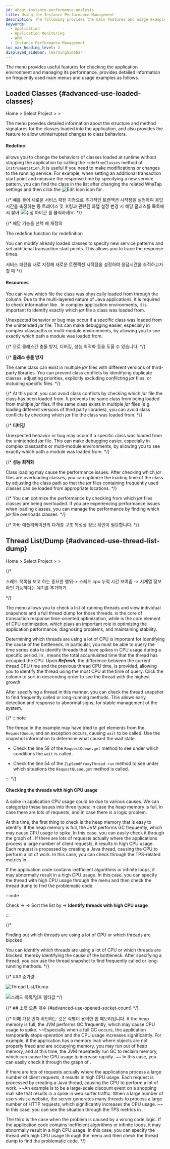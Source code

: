 ```yaml
---
id: about-instance-performance-analysis
title: Using the Instance Performance Management
description: The following provides the main features and usage examples of the Instance Performance Management menu among the application monitoring menus.
keywords:
  - Application
  - Application Monitoring
  - APM
  - Instance Performance Management
toc_max_heading_level: 2
displayed_sidebar: learningSidebar
---
```


The <Cmdname sid="side_agentsConfiguration" className="uitext" /> menu provides useful features for checking the application environment and managing its performance. <Cmdname sid="side_agentsConfiguration" className="uitext" /> provides detailed information on frequently used main menus and usage examples as follows.

## Loaded Classes {#advanced-use-loaded-classes}

Home &gt; Select Project &gt; <Cmdname sid="side_agentsConfiguration" className="uitext" /> &gt; <Cmdname sid="side_loadedClasses" className="uitext" />

The <Cmdname sid="side_loadedClasses" className="uitext" /> menu provides detailed information about the structure and method signatures for the classes loaded into the application, and also provides the <Cmdname sid="redefine" className="uitext" /> feature to allow uninterrupted changes to class behaviors.

#### Redefine

<Cmdname sid="redefine" className="uitext" /> allows you to change the behaviors of classes loaded at runtime without stopping the application by calling the `redefineClasses` method of `Instrumentation`. It is useful if you need to make modifications or changes to the running service. For example, when setting an additional transaction start point and measure the response time by specifying a new service pattern, you can find the class in the <Cmdname sid="side_loadedClasses" className="uitext" /> list after changing the related WhaTap settings and then click the ![Edit icon](/img/ico-edit.svg) icon for <Cmdname sid="redefine" className="uitext" />.

{/* 예를 들어 새로운 서비스 패턴 지정으로 추가적인 트랜잭션 시작점을 설정하여 응답 시간을 측정하는 등 트레이스 및 후킹과 관련된 와탭 설정 변경 시 해당 클래스를 목록에서 찾아 ![수정 아이콘](/img/ico-edit.svg) <Cmdname sid="redefine" className="uitext" />를 클릭하세요.  */}

<ImgLang img='best-p/about-instance-loaded-class1.png' desc='Loaded Classes redefine' />

{/* 해당 기능을 선택 해 재정의

The redefine function for redefinition

You can modify already loaded classes to specify new service patterns and set additional transaction start points. This allows you to trace the response times.

서비스 패턴을 새로 지정해 새로운 트랜잭션 시작점을 설정하여 응답시간을 추적하고자 할 때  */}

#### Resources

You can view which file the class was physically loaded from through the <Cmdname sid="resource" className="uitext" /> column. Due to the multi-layered nature of Java applications, it is required to check information like <Cmdname sid="resource" className="uitext" />. In complex application environments, it is important to identify exactly which *jar* file a class was loaded from.

Unexpected behavior or bug may occur if a specific class was loaded from the unintended *jar* file. This can make debugging easier, especially in complex classpaths or multi-module environments, by allowing you to see exactly which path a module was loaded from. 

{/* 으로 클래스간 충돌 방지, 디버깅, 성능 최적화 등을 도울 수 있습니다.  */}

{/* **클래스 충돌 방지** 

  The same class can exist in multiple *jar* files with different versions of third-party libraries. You can prevent class conflicts by identifying duplicate classes, adjusting priorities, explicitly excluding conflicting *jar* files, or including specific files.  */}

  {/* 
  At this point, you can avoid class conflicts by checking which *jar* file the class has been loaded from. It prevents the same class from being loaded from multiple *jar* files. 
  If the same class exists in multiple *jar* files (e.g. loading different versions of third party libraries), you can avoid class conflicts by checking which *jar* file the class was loaded from.  */}

{/* **디버깅** 

  Unexpected behavior or bug may occur if a specific class was loaded from the unintended *jar* file. This can make debugging easier, especially in complex classpaths or multi-module environments, by allowing you to see exactly which path a module was loaded from.   */}

{/* **성능 최적화** 

  Class loading may cause the performance issues. After checking which *jar* files are overloading classes, you can optimize the loading time of the class by adjusting the class path so that the *jar* files containing frequently used classes can be loaded from appropriate locations.  */}

  {/* 
  You can optimize the performance by checking from which *jar* files classes are being overloaded.
  If you are experiencing performance issues when loading classes, you can manage the performance by finding which *jar* file overloads classes.  */}

{/* 자바 애플리케이션의 다계층 구조 특성상 <Cmdname sid="resource" className="uitext" /> 정보 확인이 필요합니다.  */}

## Thread List/Dump {#advanced-use-thread-list-dump}

Home &gt; Select Project &gt; <Cmdname sid="side_agentsConfiguration" className="uitext" /> &gt; <Cmdname sid="side_threadList" className="uitext" />

{/* 

스레드 목록을 보고 하는 중요한 행위-> 스레드 cpu 누적 시간 보여줌 -> 시계열 정보 확인 가능하다는 얘기를 추가하기 

*/}

The <Cmdname sid="side_threadList" className="uitext" /> menu allows you to check a list of running threads and view individual snapshots and a full thread dump for those threads. <Cmdname sid="hitmap" className="uitext" /> is the core of transaction response time-oriented optimization, while <Cmdname sid="side_threadList" className="uitext" /> is the core element of CPU optimization, which plays an important role in optimizing the application performance, diagnosing problems, and maintaining stability.

Determining which threads are using a lot of CPU is important for identifying the cause of the bottleneck. In particular, you must be able to query the time series data to identify threads that have spikes in CPU usage during a specific period. In <Cmdname sid="side_threadList" className="uitext" />, <Cmdname sid="thread_cpu_time" className="uitext" /> means the total accumulated time that the thread has occupied the CPU. Upon ***Refresh***, the difference between the current thread CPU time and the previous thread CPU time, <Cmdname sid="TTL08126" className="uitext" /> is provided, allowing you to identify the thread using the most CPU at the time of query. Click the <Cmdname sid="TTL08126" className="uitext" /> column to sort in descending order to see the thread with the highest growth. 

<ImgLang img='best-p/about-instance-thread-list-dump3.png' desc='Thread List/Dump delta value' />

After specifying a thread in this manner, you can check the thread snapshot to find frequently called or long-running methods. This allows early detection and response to abnormal signs, for stable management of the system.

<ImgLang img='best-p/about-instance-thread-list-dump4.png' desc='Thread List/Dump individual thread dumps' />

{/* :::note 

The thread in the example may have tried to get elements from the `RequestQueue`, and an exception occurs, causing `wait` to be called. Use the snapshot information to determine what caused the wait state.

- Check the line 58 of the `RequestQueue.get` method to see under which conditions the `wait` is called. 

- Check the line 54 of the `ZipSendProxyThread.run` method to see under which situations the `RequestQueue.get` method is called.

::: */}

#### Checking the threads with high CPU usage

A spike in application CPU usage could be due to various causes. We can categorize these issues into three types: in case the heap memory is full, in case there are lots of requests, and in case there is a logic problem.

At this time, the first thing to check is the heap memory that is easy to identify. If the heap memory is full, the JVM performs GC frequently, which may cause CPU usage to spike. In this case, you can easily check it through the <Cmdname sid="AA010" className="uitext" /> graph of <Cmdname sid="application_dashboard" className="uitext" />. If there are lots of requests actually where the applications process a large number of client requests, it results in high CPU usage. Each request is processed by creating a Java thread, causing the CPU to perform a lot of work. In this case, you can check through the TPS-related metrics in <Cmdname sid="application_dashboard" className="uitext" />.

If the application code contains inefficient algorithms or infinite loops, it may abnormally result in a high CPU usage. In this case, you can specify the thread with high CPU usage through the <Cmdname sid="side_threadList" className="uitext" /> menu and then check the thread dump to find the problematic code.

:::note 

Check <Cmdname sid="thread_cpu_time" className="uitext" /> → <Cmdname sid="refresh" className="uitext" /> → Sort the list by <Cmdname sid="TTL08126" className="uitext" /> → **Identify threads with high CPU usage**

:::

{/* 

Finding out which threads are using a lot of CPU or which threads are blocked 

You can identify which threads are using a lot of CPU or which threads are blocked, thereby identifying the cause of the bottleneck. After specifying a thread, you can use the thread snapshot to find frequently called or long-running methods. */}

{/* ### 증가량 

![Thread List/Dump](/img/best-p/about-instance-thread-list-dump1.png)

![스레드 목록/덤프 델타값](/img/best-p/about-instance-thread-list-dump2.png) */}

{/* ## 소켓 오픈 개수 {#advanced-use-opened-socket-count} */}

{/* 이때 가장 먼저 확인하는 것은 식별이 용이한 힙 메모리입니다. If the heap memory is full, the JVM performs GC frequently, which may cause CPU usage to spike. ~~Especially when a full GC occurs, the application temporarily stops operation and the CPU usage increases significantly. For example, if the application has a memory leak where objects are not properly freed and are occupying memory, you may run out of heap memory, and at this time, the JVM repeatedly run GC to reclaim memory, which can cause the CPU usage to increase rapidly. ~~ In this case, you can easily check it through the <Cmdname sid="AA010" className="uitext" /> graph of <Cmdname sid="application_dashboard" className="uitext" />. 

If there are lots of requests actually where the applications process a large number of client requests, it results in high CPU usage. Each request is processed by creating a Java thread, causing the CPU to perform a lot of work. ~~An example is to be a large-scale discount event on a shopping mall site that results in a spike in web surfer traffic. When a large number of users visit a website, the server generates many threads to process a large number of HTTP requests, which significantly increases the CPU usage. ~~ In this case, you can see the situation through the TPS metrics in <Cmdname sid="application_dashboard" className="uitext" />.

The third is the case when the problem is caused by a wrong code logic. If the application code contains inefficient algorithms or infinite loops, it may abnormally result in a high CPU usage. In this case, you can specify the thread with high CPU usage through the <Cmdname sid="side_threadList" className="uitext" /> menu and then check the thread dump to find the problematic code. */}
